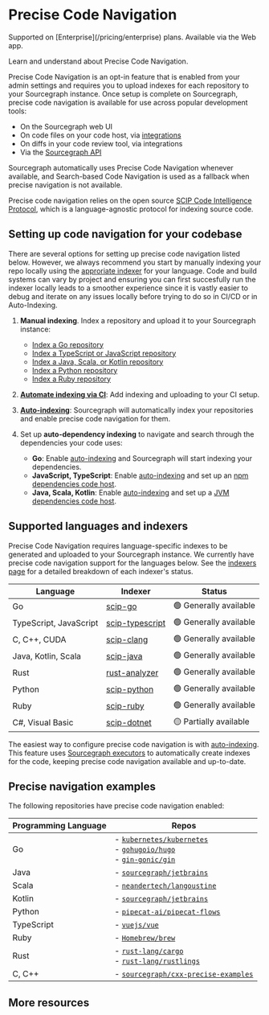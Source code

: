 # Precise Code Navigation

<TierCallout>
  Supported on [Enterprise](/pricing/enterprise) plans.
  <user>
    Available via the Web app.
  </user>
</TierCallout>

<p className="subtitle">Learn and understand about Precise Code Navigation.</p>

Precise Code Navigation is an opt-in feature that is enabled from your admin settings and requires you to upload indexes for each repository to your Sourcegraph instance. Once setup is complete on Sourcegraph, precise code navigation is available for use across popular development tools:

- On the Sourcegraph web UI
- On code files on your code host, via [integrations](/integration/)
- On diffs in your code review tool, via integrations
- Via the [Sourcegraph API](/api/graphql)

Sourcegraph automatically uses Precise Code Navigation whenever available, and Search-based Code Navigation is used as a fallback when precise navigation is not available.

Precise code navigation relies on the open source [SCIP Code Intelligence Protocol](https://github.com/sourcegraph/scip), which is a language-agnostic protocol for indexing source code.

## Setting up code navigation for your codebase

<Callout type="info">There are several options for setting up precise code navigation listed below. However, we always recommend you start by manually indexing your repo locally using the [approriate indexer](/code-navigation/writing_an_indexer#quick-reference) for your language. Code and build systems can vary by project and ensuring you can first succesfully run the indexer locally leads to a smoother experience since it is vastly easier to debug and iterate on any issues locally before trying to do so in CI/CD or in Auto-Indexing.</Callout>

1. **Manual indexing**. Index a repository and upload it to your Sourcegraph instance:

    - [Index a Go repository](/code_navigation/how-to/index_a_go_repository#manual-indexing)
    - [Index a TypeScript or JavaScript repository](/code_navigation/how-to/index_a_typescript_and_javascript_repository#manual-indexing)
    - [Index a Java, Scala, or Kotlin repository](https://sourcegraph.github.io/scip-java/docs/getting-started.html)
    - [Index a Python repository](https://sourcegraph.com/github.com/sourcegraph/scip-python)
    - [Index a Ruby repository](https://sourcegraph.com/github.com/sourcegraph/scip-ruby)

2. [**Automate indexing via CI**](/code_navigation/how-to/adding_scip_to_workflows): Add indexing and uploading to your CI setup.
3. [**Auto-indexing**](/code-search/code-navigation/auto_indexing#enable-auto-indexing): Sourcegraph will automatically index your repositories and enable precise code navigation for them.
4. Set up **auto-dependency indexing** to navigate and search through the dependencies your code uses:
    - **Go**: Enable [auto-indexing](/code-search/code-navigation/auto_indexing) and Sourcegraph will start indexing your dependencies.
    - **JavaScript, TypeScript**: Enable [auto-indexing](/code-search/code-navigation/auto_indexing#enable-auto-indexing) and set up an [npm dependencies code host](/integration/npm).
    - **Java, Scala, Kotlin**: Enable [auto-indexing](/code-search/code-navigation/auto_indexing) and set up a [JVM dependencies code host](/integration/jvm).

## Supported languages and indexers

Precise Code Navigation requires language-specific indexes to be generated and uploaded to your Sourcegraph instance. We currently have precise code navigation support for the languages below. See the [indexers page](/code-search/code-navigation/writing_an_indexer) for a detailed breakdown of each indexer's status.

|        Language        |                                      Indexer                                      |        Status         |
| ---------------------- | --------------------------------------------------------------------------------- | --------------------- |
| Go                     | [scip-go](https://sourcegraph.com/github.com/sourcegraph/scip-go)                 | 🟢 Generally available |
| TypeScript, JavaScript | [scip-typescript](https://sourcegraph.com/github.com/sourcegraph/scip-typescript) | 🟢 Generally available |
| C, C++, CUDA           | [scip-clang](https://sourcegraph.com/github.com/sourcegraph/scip-clang)           | 🟢 Generally available |
| Java, Kotlin, Scala    | [scip-java](https://sourcegraph.com/github.com/sourcegraph/scip-java)             | 🟢 Generally available |
| Rust                   | [rust-analyzer](https://sourcegraph.com/github.com/rust-lang/rust-analyzer)       | 🟢 Generally available |
| Python                 | [scip-python](https://sourcegraph.com/github.com/sourcegraph/scip-python)         | 🟢 Generally available |
| Ruby                   | [scip-ruby](https://sourcegraph.com/github.com/sourcegraph/scip-ruby)             | 🟢 Generally available |
| C#, Visual Basic       | [scip-dotnet](https://github.com/sourcegraph/scip-dotnet)                         | 🟡 Partially available |

The easiest way to configure precise code navigation is with [auto-indexing](/code-search/code-navigation/auto_indexing). This feature uses [Sourcegraph executors](/admin/executors/) to automatically create indexes for the code, keeping precise code navigation available and up-to-date.

## Precise navigation examples

The following repositories have precise code navigation enabled:

| **Programming Language** |                                                                                                                                                                                                                                                                                                                                                                         **Repos**                                                                                                                                                                                                                                                                                                                                                                         |
| ------------------------ | --------------------------------------------------------------------------------------------------------------------------------------------------------------------------------------------------------------------------------------------------------------------------------------------------------------------------------------------------------------------------------------------------------------------------------------------------------------------------------------------------------------------------------------------------------------------------------------------------------------------------------------------------------------------------------------------------------------------------------------------------------- |
| Go                       | - [`kubernetes/kubernetes`](https://sourcegraph.com/github.com/kubernetes/kubernetes@master/-/blob/cmd/cloud-controller-manager/main.go?L45:2&popover=pinned) <br /> - [`gohugoio/hugo`](https://sourcegraph.com/github.com/gohugoio/hugo@master/-/blob/common/hugo/hugo.go?L63:15&popover=pinned) <br /> - [`gin-gonic/gin`](https://sourcegraph.com/github.com/gin-gonic/gin@master/-/blob/routergroup.go?L33:6&popover=pinned) |
| Java                     | - [`sourcegraph/jetbrains`](https://sourcegraph.com/github.com/sourcegraph/jetbrains/-/blob/src/main/java/com/sourcegraph/cody/CodyActionGroup.java?L13)                                                                                                                                                                                                                                                                                                                                                                                                             |
| Scala                     | - [`neandertech/langoustine`](https://sourcegraph.com/github.com/neandertech/langoustine/-/blob/modules/lsp/src/main/scala/Communicate.scala?L28)                                                                                                                                                                                                                                                                                                                                                                                                             |
| Kotlin                     | - [`sourcegraph/jetbrains`](https://sourcegraph.com/github.com/sourcegraph/jetbrains/-/blob/src/main/kotlin/com/sourcegraph/cody/agent/CodyAgent.kt?L42)                                                                                                                                                                                                                                                                                                                                                                                                             |
| Python                     | - [`pipecat-ai/pipecat-flows`](https://sourcegraph.com/github.com/pipecat-ai/pipecat-flows/-/blob/src/pipecat_flows/actions.py?L38)                                                                                                                                                                                                                                                                                                                                                                                                             |
| TypeScript                     | - [`vuejs/vue`](https://sourcegraph.com/github.com/vuejs/vue@main/-/blob/src/core/observer/index.ts?L68:3&popover=pinned)                                                                                                                                                                                                                                                                                                                                                                                                             |
| Ruby                     | - [`Homebrew/brew`](https://sourcegraph.com/github.com/Homebrew/brew@master/-/blob/Library/Homebrew/utils/bottles.rb?L18:18&popover=pinned)                                                                                                                                                                                                                                                                                                                                                                                                             |
| Rust                     | - [`rust-lang/cargo`](https://sourcegraph.com/github.com/rust-lang/cargo/-/blob/src/cargo/core/compiler/compilation.rs?L15:12&popover=pinned#tab=references) <br /> - [`rust-lang/rustlings`](https://sourcegraph.com/github.com/rust-lang/rustlings@main/-/blob/src/dev.rs?L10)                                                                                                                                                                                                                                                                                                                                                                                                             |
| C, C++                     | - [`sourcegraph/cxx-precise-examples`](https://sourcegraph.com/github.com/sourcegraph/cxx-precise-examples/-/blob/piecewise_monorepo/arithmetic/src/multiplication.cpp?L3)                                                                                                                                                                                                                                                                                                                                                                                                             |

## More resources

<QuickLinks>
    <QuickLink href="/code-search/code-navigation/writing_an_indexer" icon="installation" imgAlt="Code Navigation" title="Writing a SCIP indexer" description="Learn how you can write an indexer to emit SCIP for code navigation in Sourcegraph." />
    <QuickLink href="/code-search/code-navigation/how-to/adding_scip_to_workflows" icon="lightbulb" imgAlt="Code Navigation" title="Adding precise code navigation to CI/CD workflows" description="Learn how to add precise code navigation to CI/CD workflows to Sourcegraph." />
</QuickLinks>
